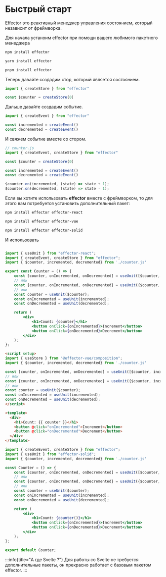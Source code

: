 ---
---


# Быстрый старт

Effector это реактивный менеджер управления состоянием, который независит от фреймворка.

Для начала устаноим effector при помощи вашего любимого пакетного менеджера


<Tabs>
  <TabItem label="npm">

```bash
npm install effector
```

  </TabItem>
  <TabItem label="yarn">

```bash
yarn install effector
```

  </TabItem>
  <TabItem label="pnpm">

```bash
pnpm install effector
```

  </TabItem>
</Tabs>

Теперь давайте создадим стор, который является состоянием.
```ts
import { createStore } from "effector"

const $counter = createStore(0)
```

Дальше давайте создадим событие.

```ts
import { createEvent } from "effector"

const incremented = createEvent()
const decremented = createEvent()
```

И свяжем событие вместе со стором.

```ts
// counter.js
import { createEvent, createStore } from "effector"

const $counter = createStore(0)

const incremented = createEvent()
const decremented = createEvent()

$counter.on(incremented, (state) => state + 1);
$counter.on(decremented, (state) => state - 1);
```

Если вы хотите использовать **effector** вместе с фреймворком, то для этого вам потребуется установить дополнительный пакет:


<Tabs syncId="framework-choice">
  <TabItem label="React">

```bash
npm install effector effector-react
```

  </TabItem>
  <TabItem label="Vue">

```bash
npm install effector effector-vue
```

  </TabItem>
  <TabItem label="Solid">

```bash
npm install effector effector-solid
```

  </TabItem>
</Tabs>

И использовать 

<Tabs syncId="framework-choice">
  <TabItem label="React">

```jsx

import { useUnit } from "effector-react";
import { createEvent, createStore } from "effector";
import { $counter, incremented, decremented} from './counter.js'

export const Counter = () => {
	const [counter, onIncremented, onDecremented] = useUnit([$counter, incremented, decremented]);
	// или
	const {counter, onIncremented, onDecremented} = useUnit({$counter, incremented, decremented});
	// или
	const counter = useUnit($counter);
	const onIncremented = useUnit(incremented);
	const onDecremented = useUnit(decremented);

	return (
    	<div>
      		<h1>Count: {counter}</h1>
      		<button onClick={onIncremented}>Increment</button>
      		<button onClick={onDecremented}>Decrement</button>
    	</div>
	);
};


```

  </TabItem>
  <TabItem label="Vue">

```html
<script setup>
import { useStore } from "@effector-vue/composition";
import { $counter, incremented, decremented} from './counter.js'

const [counter, onIncremented, onDecremented] = useUnit([$counter, incremented, decremented]);
// или
const {counter, onIncremented, onDecremented} = useUnit({$counter, incremented, decremented});
// или
const counter = useUnit($counter);
const onIncremented = useUnit(incremented);
const onDecremented = useUnit(decremented);
</script>

<template>
  <div>
    <h1>Count: {{ counter }}</h1>
    <button @click="onIncremented">Increment</button>
    <button @click="onDecremented">Decrement</button>
  </div>
</template>
```

  </TabItem>
  <TabItem label="Solid">

```jsx
import { createEvent, createStore } from "effector";
import { useUnit } from "effector-solid";
import { $counter, incremented, decremented} from './counter.js'

const Counter = () => {
	const [counter, onIncremented, onDecremented] = useUnit([$counter, incremented, decremented]);
	// или
	const {counter, onIncremented, onDecremented} = useUnit({$counter, incremented, decremented});
	// или
	const counter = useUnit($counter);
	const onIncremented = useUnit(incremented);
	const onDecremented = useUnit(decremented);

	return (
		<div>
			<h1>Count: {counter()}</h1>
			<button onClick={onIncremented}>Increment</button>
			<button onClick={onDecremented}>Decrement</button>
    	</div>
	);
};

export default Counter;
```

  </TabItem>
</Tabs>

:::info{title="А где Svelte ?"}
Для работы со Svelte не требуется дополнительные пакеты, он прекрасно работает с базовым пакетом effector.
:::
